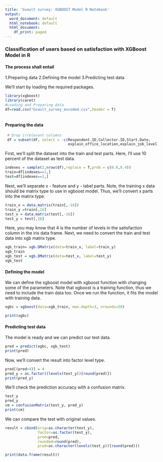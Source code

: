 ```yaml
---
title: 'Gvault survey: XGBOOST Model R Notebook'
output:
  word_document: default
  html_notebook: default
  html_document:
    df_print: paged
---
```


### Classification of users based on satisfaction with XGBoost Model in R
#### The process shall entail
 1.Preparing data
 2.Defining the model
 3.Predicting test data
 
 We'll start by loading the required packages.

```r
library(xgboost)
library(caret) 
#Loading and Preparing data
df=read.csv("Gvault_survey_encoded.csv",header = T)
 
```


#### Preparing the data
```r

 # Drop irrelevant columns
 df = subset(df, select = -c(Respondent.ID,Collector.ID,Start.Date,     End.Date,explain_training_effectiveness,explain_support, explain_complete_without_help,explain_easy_access_documents, explain_satisfaction,explain_Gvault_efficiency,explain_Gvault_improved,
                             explain_office_location,explain_job_level) )
```



First, we'll split the dataset into the train and test parts. 
Here, I'll use 10 percent of the dataset as test data.
```r

indexes = sample(2,nrow(df),replace = T,prob = c(0.6,0.4))
train=df[indexes==1,]
test=df[indexes==2,]

```


Next, we'll separate x - feature and y - label parts. Note, the training x data should be matrix type to use in xgboost model. Thus, we'll convert x parts into the matrix type.
```r
train_x = data.matrix(train[,-16])
train_y =train[,16]
test_x = data.matrix(test[,-16])
test_y = test[,16]
```


Here, you may know that 4 is the number of levels in the satisfaction column in the iris data frame. Next, we need to convert the train and test data into xgb matrix type.
```r
xgb_train= xgb.DMatrix(data=train_x, label=train_y)
xgb_train
xgb_test = xgb.DMatrix(data=test_x, label=test_y)
xgb_test

```



#### Defining the model

We can define the xgboost model with xgboost function with changing some of the parameters. Note that xgboost is a training function, thus we need to include the train data too. Once we run the function, it fits the model with training data.
```r

xgbc = xgboost(data=xgb_train, max.depth=3, nrounds=50)

print(xgbc)

```



#### Predicting test data
The model is ready and we can predict our test data.
```r
pred = predict(xgbc, xgb_test)
print(pred)
```


Now, we'll convert the result into factor level type.
```r

pred[(pred>4)] = 4
pred_y = as.factor((levels(test_y))[round(pred)])
print(pred_y)

```

We'll check the prediction accuracy with a confusion matrix.
```r
test_y
pred_y
cm = confusionMatrix(test_y, pred_y)
print(cm)

```



We can compare the test with original values.
```r

result = cbind(orig=as.character(test_y),
               factor=as.factor(test_y),
               pred=pred,
               rounded=round(pred),
               pred=as.character(levels(test_y))[round(pred)])

print(data.frame(result))
```







